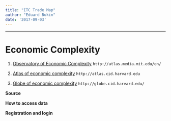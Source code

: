 ```yaml
---
title: "ITC Trade Map"
author: "Eduard Bukin"
date: '2017-09-03'
---
```


---
# Economic Complexity 

1.  [Observatory of Economic Complexity](00-observatory-econ-complex.html) `http://atlas.media.mit.edu/en/`

1.  [Atlas of economic complexity](00-atlas-econ-complex.html) `http://atlas.cid.harvard.edu`

1.  [Globe of economic complexity](00-globe-econ-complex.html) `http://globe.cid.harvard.edu/`


**Source**

**How to access data**

**Registration and login**
